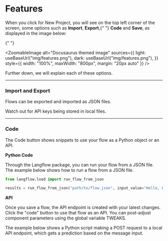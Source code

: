 # Features

<div style={{ marginBottom: "20px" }}>
  When you click for New Project, you will see on the top left corner of the
  screen, some options such as <strong>Import</strong>, <strong>Export</strong>,{" "}
  <strong>Code</strong> and <strong>Save</strong>, as displayed in the image
  below:
</div>

{" "}

<ZoomableImage
  alt="Docusaurus themed image"
  sources={{
    light: useBaseUrl("img/features.png"),
    dark: useBaseUrl("img/features.png"),
  }}
  style={{ width: "100%", maxWidth: "800px", margin: "20px auto" }}
/>

<div style={{ marginBottom: "20px" }}>
  Further down, we will explain each of these options.
</div>

---

### Import and Export

Flows can be exported and imported as JSON files.

<Admonition type="caution">
Watch out for API keys being stored in local files.

</Admonition>

---

### Code

The Code button shows snippets to use your flow as a Python object or an API.

**Python Code**

Through the Langflow package, you can run your flow from a JSON file. The example below shows how to run a flow from a JSON file.

```python
from langflow.load import run_flow_from_json

results = run_flow_from_json("path/to/flow.json", input_value="Hello, World!")
```

**API**

Once you save a flow, the API endpoint is created with your latest changes. Click the "code" button to use that flow as an API. You can post-adjust component parameters using the global variable TWEAKS.

The example below shows a Python script making a POST request to a local API endpoint, which gets a prediction based on the message input.

<div
  style={{ marginBottom: "20px", display: "flex", justifyContent: "center" }}
>
  <ReactPlayer playing controls url="/videos/langflow_api.mp4" />
</div>


